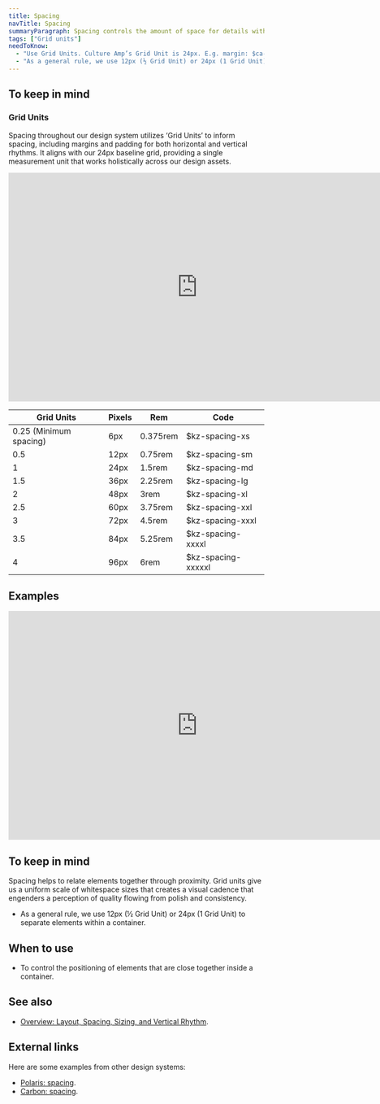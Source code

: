 ```yaml
---
title: Spacing
navTitle: Spacing
summaryParagraph: Spacing controls the amount of space for details within a component or detailed UI.
tags: ["Grid units"]
needToKnow:
  - "Use Grid Units. Culture Amp’s Grid Unit is 24px. E.g. margin: $ca-grid;"
  - "As a general rule, we use 12px (½ Grid Unit) or 24px (1 Grid Unit) for most spacing requirements."
---
```


## To keep in mind

### Grid Units

Spacing throughout our design system utilizes ‘Grid Units’ to inform spacing, including margins and padding for both horizontal and vertical rhythms. It aligns with our 24px baseline grid, providing a single measurement unit that works holistically across our design assets.

<iframe style="border: none;" width="744" height="450" src="https://www.figma.com/embed?embed_host=share&url=https%3A%2F%2Fwww.figma.com%2Ffile%2Fe3TyAOZKfLg9cA01Iy1Mgm%2FKaizen-Site-embed%3Fnode-id%3D250%253A0" allowfullscreen></iframe>

| Grid Units | Pixels | Rem | Code |
| ---------- | ------ | --- | ---- |
| 0.25 (Minimum spacing) | 6px | 0.375rem | $kz-spacing-xs | 
| 0.5 | 12px | 0.75rem | $kz-spacing-sm | 
| 1 | 24px | 1.5rem | $kz-spacing-md |
| 1.5 | 36px | 2.25rem | $kz-spacing-lg | 
| 2 | 48px | 3rem | $kz-spacing-xl | 
| 2.5 | 60px | 3.75rem | $kz-spacing-xxl | 
| 3 | 72px | 4.5rem | $kz-spacing-xxxl | 
| 3.5 | 84px | 5.25rem | $kz-spacing-xxxxl | 
| 4 | 96px | 6rem | $kz-spacing-xxxxxl | 



## Examples

<iframe style="border: none;" width="744" height="450" src="https://www.figma.com/embed?embed_host=share&url=https%3A%2F%2Fwww.figma.com%2Ffile%2Fe3TyAOZKfLg9cA01Iy1Mgm%2FKaizen-Site-embed%3Fnode-id%3D250%253A34" allowfullscreen></iframe>

## To keep in mind

Spacing helps to relate elements together through proximity. Grid units give us a uniform scale of whitespace sizes that creates a visual cadence that engenders a perception of quality flowing from polish and consistency.

- As a general rule, we use 12px (½ Grid Unit) or 24px (1 Grid Unit) to separate elements within a container.

## When to use

- To control the positioning of elements that are close together inside a container.

## See also

- [Overview: Layout, Spacing, Sizing, and Vertical Rhythm](/guidelines/overview-layout-spacing-sizing-and-vertical-rhythm).

## External links

Here are some examples from other design systems:

- [Polaris: spacing](https://polaris.shopify.com/design/spacing#navigation).
- [Carbon: spacing](https://www.carbondesignsystem.com/guidelines/spacing).


